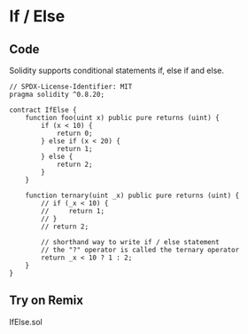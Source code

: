 # If / Else

## Code

Solidity supports conditional statements if, else if and else.
```solidity filename="IfElse.sol" {2} copy
// SPDX-License-Identifier: MIT
pragma solidity ^0.8.20;

contract IfElse {
    function foo(uint x) public pure returns (uint) {
        if (x < 10) {
            return 0;
        } else if (x < 20) {
            return 1;
        } else {
            return 2;
        }
    }

    function ternary(uint _x) public pure returns (uint) {
        // if (_x < 10) {
        //     return 1;
        // }
        // return 2;

        // shorthand way to write if / else statement
        // the "?" operator is called the ternary operator
        return _x < 10 ? 1 : 2;
    }
}
```

## Try on Remix
IfElse.sol